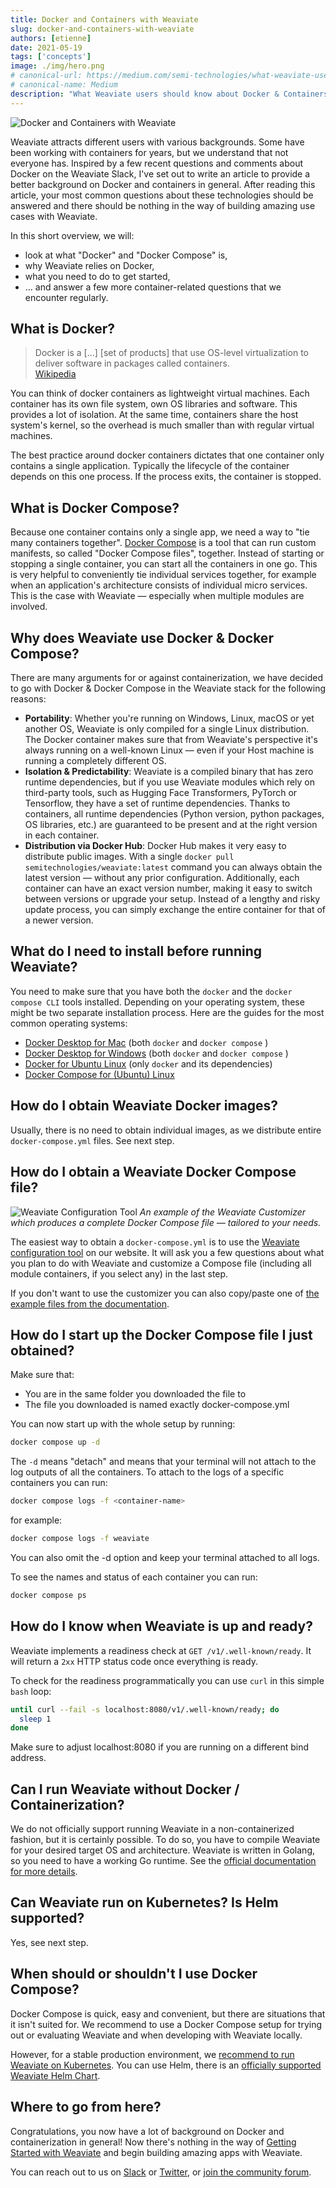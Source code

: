 ```yaml
---
title: Docker and Containers with Weaviate
slug: docker-and-containers-with-weaviate
authors: [etienne]
date: 2021-05-19
tags: ['concepts']
image: ./img/hero.png
# canonical-url: https://medium.com/semi-technologies/what-weaviate-users-should-know-about-docker-containers-1601c6afa079
# canonical-name: Medium
description: "What Weaviate users should know about Docker & Containers."
---
```

![Docker and Containers with Weaviate](./img/hero.png)

<!-- truncate -->

Weaviate attracts different users with various backgrounds. Some have been working with containers for years, but we understand that not everyone has. Inspired by a few recent questions and comments about Docker on the Weaviate Slack, I've set out to write an article to provide a better background on Docker and containers in general. After reading this article, your most common questions about these technologies should be answered and there should be nothing in the way of building amazing use cases with Weaviate.

In this short overview, we will:

* look at what "Docker" and "Docker Compose" is,
* why Weaviate relies on Docker,
* what you need to do to get started,
* … and answer a few more container-related questions that we encounter regularly.

## What is Docker?
> Docker is a […] [set of products] that use OS-level virtualization to deliver software in packages called containers.<br/>
> [Wikipedia](https://en.wikipedia.org/wiki/Docker_(software))

You can think of docker containers as lightweight virtual machines. Each container has its own file system, own OS libraries and software. This provides a lot of isolation. At the same time, containers share the host system's kernel, so the overhead is much smaller than with regular virtual machines.

The best practice around docker containers dictates that one container only contains a single application. Typically the lifecycle of the container depends on this one process. If the process exits, the container is stopped.

## What is Docker Compose?
Because one container contains only a single app, we need a way to "tie many containers together". [Docker Compose](https://docs.docker.com/compose/) is a tool that can run custom manifests, so called "Docker Compose files", together. Instead of starting or stopping a single container, you can start all the containers in one go. This is very helpful to conveniently tie individual services together, for example when an application's architecture consists of individual micro services. This is the case with Weaviate — especially when multiple modules are involved.

## Why does Weaviate use Docker & Docker Compose?
There are many arguments for or against containerization, we have decided to go with Docker & Docker Compose in the Weaviate stack for the following reasons:

* **Portability**: Whether you're running on Windows, Linux, macOS or yet another OS, Weaviate is only compiled for a single Linux distribution. The Docker container makes sure that from Weaviate's perspective it's always running on a well-known Linux — even if your Host machine is running a completely different OS.
* **Isolation & Predictability**: Weaviate is a compiled binary that has zero runtime dependencies, but if you use Weaviate modules which rely on third-party tools, such as Hugging Face Transformers, PyTorch or Tensorflow, they have a set of runtime dependencies. Thanks to containers, all runtime dependencies (Python version, python packages, OS libraries, etc.) are guaranteed to be present and at the right version in each container.
* **Distribution via Docker Hub**: Docker Hub makes it very easy to distribute public images. With a single `docker pull semitechnologies/weaviate:latest` command you can always obtain the latest version — without any prior configuration. Additionally, each container can have an exact version number, making it easy to switch between versions or upgrade your setup. Instead of a lengthy and risky update process, you can simply exchange the entire container for that of a newer version.

## What do I need to install before running Weaviate?
You need to make sure that you have both the `docker` and the `docker compose CLI` tools installed. Depending on your operating system, these might be two separate installation process. Here are the guides for the most common operating systems:

* [Docker Desktop for Mac](https://docs.docker.com/desktop/install/mac-install/) (both `docker` and `docker compose` )
* [Docker Desktop for Windows](https://docs.docker.com/desktop/install/windows-install/) (both `docker` and `docker compose` )
* [Docker for Ubuntu Linux](https://docs.docker.com/engine/install/ubuntu/) (only `docker` and its dependencies)
* [Docker Compose for (Ubuntu) Linux](https://docs.docker.com/compose/install/)

## How do I obtain Weaviate Docker images?
Usually, there is no need to obtain individual images, as we distribute entire `docker-compose.yml` files. See next step.

## How do I obtain a Weaviate Docker Compose file?
![Weaviate Configuration Tool](./img/weaviate-configuration-tool.png)
*An example of the Weaviate Customizer which produces a complete Docker Compose file — tailored to your needs.*

The easiest way to obtain a `docker-compose.yml` is to use the [Weaviate configuration tool](/developers/weaviate/installation/docker-compose#configurator) on our website. It will ask you a few questions about what you plan to do with Weaviate and customize a Compose file (including all module containers, if you select any) in the last step.

If you don't want to use the customizer you can also copy/paste one of [the example files from the documentation](/developers/weaviate/installation/docker-compose).

## How do I start up the Docker Compose file I just obtained?
Make sure that:

* You are in the same folder you downloaded the file to
* The file you downloaded is named exactly docker-compose.yml

You can now start up with the whole setup by running:

```bash
docker compose up -d
```

The `-d` means "detach" and means that your terminal will not attach to the log outputs of all the containers. To attach to the logs of a specific containers you can run:

```bash
docker compose logs -f <container-name>
```

for example:

```bash
docker compose logs -f weaviate
```

You can also omit the -d option and keep your terminal attached to all logs.

To see the names and status of each container you can run:

```bash
docker compose ps
```

## How do I know when Weaviate is up and ready?
Weaviate implements a readiness check at `GET /v1/.well-known/ready`. It will return a `2xx` HTTP status code once everything is ready.

To check for the readiness programmatically you can use `curl` in this simple `bash` loop:

```bash
until curl --fail -s localhost:8080/v1/.well-known/ready; do
  sleep 1
done
```

Make sure to adjust localhost:8080 if you are running on a different bind address.

## Can I run Weaviate without Docker / Containerization?
We do not officially support running Weaviate in a non-containerized fashion, but it is certainly possible. To do so, you have to compile Weaviate for your desired target OS and architecture. Weaviate is written in Golang, so you need to have a working Go runtime. See the [official documentation for more details](https://golang.org/doc/install/source#environment).

## Can Weaviate run on Kubernetes? Is Helm supported?
Yes, see next step.

## When should or shouldn't I use Docker Compose?
Docker Compose is quick, easy and convenient, but there are situations that it isn't suited for. We recommend to use a Docker Compose setup for trying out or evaluating Weaviate and when developing with Weaviate locally.

However, for a stable production environment, we [recommend to run Weaviate on Kubernetes](/developers/weaviate/installation/kubernetes). You can use Helm, there is an [officially supported Weaviate Helm Chart](https://github.com/weaviate/weaviate-helm).

## Where to go from here?
Congratulations, you now have a lot of background on Docker and containerization in general! Now there's nothing in the way of [Getting Started with Weaviate](/developers/weaviate/quickstart) and begin building amazing apps with Weaviate.

You can reach out to us on [Slack](https://weaviate.io/slack) or [Twitter](https://twitter.com/weaviate_io), or [join the community forum](https://forum.weaviate.io).


<Ending />

